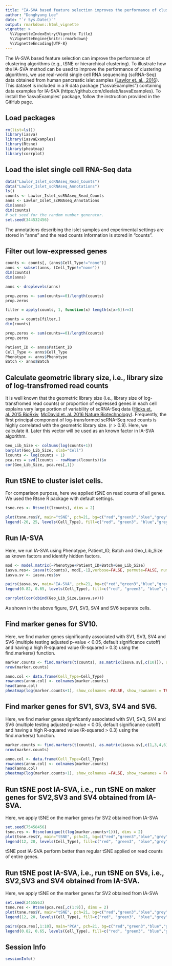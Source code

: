```yaml
---
title: "IA-SVA based feature selection improves the performance of clustering algorithms [2]"
author: "Donghyung Lee"
date: "`r Sys.Date()`"
output: rmarkdown::html_vignette
vignette: >
  %\VignetteIndexEntry{Vignette Title}
  %\VignetteEngine{knitr::rmarkdown}
  %\VignetteEncoding{UTF-8}
---
```



The IA-SVA based feature selection can improve the performance of clustering algorithms (e.g., tSNE or hierarchical clustering). To illustrate how the IA-SVA method can be used to improve the performance of clustering algorithms, we use real-world single cell RNA sequencing (scRNA-Seq) data obtained from human pancreatic islet samples ([Lawlor et. al., 2016](http://genome.cshlp.org/content/early/2017/01/16/gr.212720.116)). This dataset is included in a R data package ("iasvaExamples") containing data examples for IA-SVA (https://github.com/dleelab/iasvaExamples). To install the 'iasvaExamples' package, follow the instruction provided in the GitHub page.

## Load packages
```r
rm(list=ls())
library(iasva)
library(iasvaExamples)
library(Rtsne)
library(pheatmap)
library(corrplot)
```

## Load the islet single cell RNA-Seq data
```r
data("Lawlor_Islet_scRNAseq_Read_Counts")
data("Lawlor_Islet_scRNAseq_Annotations")
ls()
counts <- Lawlor_Islet_scRNAseq_Read_Counts
anns <- Lawlor_Islet_scRNAseq_Annotations
dim(anns)
dim(counts)
# set seed for the random number generator.
set.seed(344532456)
```

The annotations describing the islet samples and experimental settings are stored in "anns" and the read counts information is stored in "counts". 

## Filter out low-expressed genes 
```r
counts <- counts[, (anns$Cell_Type!="none")] 
anns <- subset(anns, (Cell_Type!="none"))
dim(counts)
dim(anns)

anns <- droplevels(anns)

prop.zeros <- sum(counts==0)/length(counts)
prop.zeros

filter = apply(counts, 1, function(x) length(x[x>5])>=3)

counts = counts[filter,]
dim(counts)

prop.zeros <- sum(counts==0)/length(counts)
prop.zeros

Patient_ID <- anns$Patient_ID
Cell_Type <- anns$Cell_Type
Phenotype <- anns$Phenotype
Batch <- anns$Batch
```

## Calculate geometric library size, i.e., library size of log-transfromed read counts 
It is well known that the geometric library size (i.e., library size of log-transfromed read counts) or proportion of expressed genes in each cell explains very large portion of variability of scRNA-Seq data ([Hicks et. al. 2015 BioRxiv](http://biorxiv.org/content/early/2015/08/25/025528), [McDavid et. al. 2016 Nature Biotechnology](http://www.nature.com/nbt/journal/v34/n6/full/nbt.3498.html)). Frequently, the first principal component of log-transformed scRNA-Seq read counts is highly correlated with the geometric library size. (r > 0.9). Here, we calculate it. Later this vector will be used as an known factor in IA-SVA algorithm.
```r
Geo_Lib_Size <- colSums(log(counts+1))
barplot(Geo_Lib_Size, xlab="Cell")
lcounts <- log(counts + 1)
pca.res = svd(lcounts - rowMeans(lcounts))$v
cor(Geo_Lib_Size, pca.res[,1])
```

## Run tSNE to cluster islet cells.
For comparison purpose, here we applied tSNE on read counts of all genes. We used the Rtsne R package with default settings.

```r
tsne.res <- Rtsne(t(lcounts), dims = 2)

plot(tsne.res$Y, main="tSNE", pch=21, bg=c("red","green3","blue","grey","orange","black","purple")[Cell_Type], oma=c(4,4,6,12))
legend(-20, 25, levels(Cell_Type), fill=c("red", "green3", "blue","grey","orange","black","purple"), bty="n")
```

## Run IA-SVA
Here, we run IA-SVA using Phenotype, Patient_ID, Batch and Geo_Lib_Size as known factors and identify hidden factors. 
```r
mod <- model.matrix(~Phenotype+Patient_ID+Batch+Geo_Lib_Size)
iasva.res<- iasva(t(counts), mod[,-1],verbose=FALSE, permute=FALSE, num.sv=10)
iasva.sv <- iasva.res$sv

pairs(iasva.sv, main="IA-SVA", pch=21, bg=c("red","green3","blue","grey","orange","black","purple")[Cell_Type], oma=c(4,4,6,12))
legend(0.82, 0.65, levels(Cell_Type), fill=c("red", "green3", "blue","grey","orange","black","purple"), bty="n")

corrplot(cor(cbind(Geo_Lib_Size,iasva.sv)))
```

As shown in the above figure, SV1, SV3, SV4 and SV6 separate cells.


## Find marker genes for SV10.
Here, we find marker genes significantly associated with SV1, SV3, SV4 and SV6 (multiple testing adjusted p-value < 0.05, default significance cutoff) and having a high R-squared value (R-squared > 0.3) using the find.markers() function.
```r
marker.counts <- find.markers(t(counts), as.matrix(iasva.sv[,c(10)]), sig.cutoff = 0.01, rsq.cutoff = 0.6)
nrow(marker.counts)

anno.col <- data.frame(Cell_Type=Cell_Type)
rownames(anno.col) <- colnames(marker.counts)
head(anno.col)
pheatmap(log(marker.counts+1), show_colnames =FALSE, show_rownames = TRUE, clustering_method = "ward.D2",cutree_cols = 2,annotation_col = anno.col)
```


## Find marker genes for SV1, SV3, SV4 and SV6.
Here, we find marker genes significantly associated with SV1, SV3, SV4 and SV6 (multiple testing adjusted p-value < 0.05, default significance cutoff) and having a high R-squared value (R-squared > 0.3) using the find.markers() function.
```r
marker.counts <- find.markers(t(counts), as.matrix(iasva.sv[,c(1,3,4,6)]))
nrow(marker.counts)

anno.col <- data.frame(Cell_Type=Cell_Type)
rownames(anno.col) <- colnames(marker.counts)
head(anno.col)
pheatmap(log(marker.counts+1), show_colnames =FALSE, show_rownames = FALSE, clustering_method = "ward.D2",cutree_cols = 7,annotation_col = anno.col)
```

## Run tSNE post IA-SVA, i.e., run tSNE on maker genes for SV2,SV3 and SV4 obtained from IA-SVA.
Here, we apply tSNE on the marker genes for SV2 obtained from IA-SVA
```r
set.seed(75458456)
tsne.res <- Rtsne(unique(t(log(marker.counts+1))), dims = 2)
plot(tsne.res$Y, main="tSNE", pch=21, bg=c("red","green3","blue","grey","orange","black","purple")[Cell_Type], oma=c(4,4,6,12))
legend(12, 20, levels(Cell_Type), fill=c("red", "green3", "blue","grey","orange","black","purple"), bty="n")


```

tSNE post IA-SVA perform better than regular tSNE applied on read counts of entire genes. 

## Run tSNE post IA-SVA, i.e., run tSNE on SVs, i.e., SV2,SV3 and SV4 obtained from IA-SVA.
Here, we apply tSNE on the marker genes for SV2 obtained from IA-SVA
```r
set.seed(3455563)
tsne.res <- Rtsne(pca.res[,c(1:9)], dims = 2)
plot(tsne.res$Y, main="tSNE", pch=21, bg=c("red","green3","blue","grey","orange","black","purple")[Cell_Type], oma=c(4,4,6,12))
legend(12, 20, levels(Cell_Type), fill=c("red", "green3", "blue","grey","orange","black","purple"), bty="n")

pairs(pca.res[,1:10], main="PCA", pch=21, bg=c("red","green3","blue","grey","orange","black","purple")[Cell_Type], oma=c(4,4,6,12))
legend(0.82, 0.65, levels(Cell_Type), fill=c("red", "green3", "blue","grey","orange","black","purple"), bty="n")

```




## Session Info
```r
sessionInfo()
```
